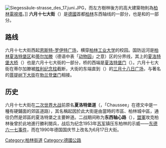 {{unreferenced|time=2015-10-03T13:34:13+00:00}}
[[File:Siegessäule-strasse_des_17.juni.JPG|thumb]]，而左方樹林後方的高大建築物則為[[柏林電視塔|柏林電視塔]]。]]
'''六月十七大街'''（{{lang-de|Straße des 17. Juni}}）是[[德國|德國]]首都[[柏林|柏林]]东西轴线的一部分，也是{{link-de|德国联邦公路B2|Bundesstraße 2}}和{{link-de|德國聯邦公路B5|Bundesstraße 5|B5}}的一部分。

== 路线 ==
六月十七大街西起[[恩斯特-罗伊特广场|恩斯特-罗伊特广场]]，横穿[[柏林工业大学|柏林工业大学]]的校园。国防运河是[[柏林|柏林]][[夏洛特堡|夏洛特堡区]]和[[蒂尔加滕|蒂尔加滕]]（德语中表「[[柏林動物園|动物园]]」之意）区的分界线，其上的[[夏洛特堡大桥|夏洛特堡大桥]]（{{lang|de|Charlottenburger Brücke}}）也是六月十七大街的一部分，桥的西端是[[夏洛特堡门|夏洛特堡门]]（{{lang|de|Charlottenburger Tor}}）。六月十七大街在蒂尔加滕被[[胜利纪念柱|胜利纪念柱]]截断，大街的东端直到{{link-de|柏林城中區|Berlin-Mitte}}（{{lang|de|Berlin-Mitte}}）的[[三月十八日广场|三月十八日广场]]，与著名的[[菩提树下大街|菩提树下大街]]在[[勃兰登堡门|勃兰登堡门]]相接。

== 历史 ==
六月十七大街在[[二次世界大战|二次世界大战]]前原名'''夏洛特堡道'''（{{lang|de|Charlottenburger Chaussee}}，「Chaussee」在德文中是一種有硬鋪面的郊區道路），其名稱起因於此大街是由當時的市區、柏林城中區，通往仍然是郊區的夏洛特堡之主要幹道。二战期间称为'''东西轴心路'''（{{lang|de|Ost-West-Achse}}），[[盟軍|盟軍]]攻克柏林後曾於此地進行勝利閱兵，战后为纪念1953年[[苏军|苏军]]镇压东柏林的示威——[[东德六一七事件|东德六一七事件]]，而在1990年德国国庆节上改名为6月17日大街。

{{germany-stub}}
{{DEFAULTSORT:Strasse des 17. Juni}}
[[Category:柏林街道|Category:柏林街道]]
[[Category:德國公路|Category:德國公路]]